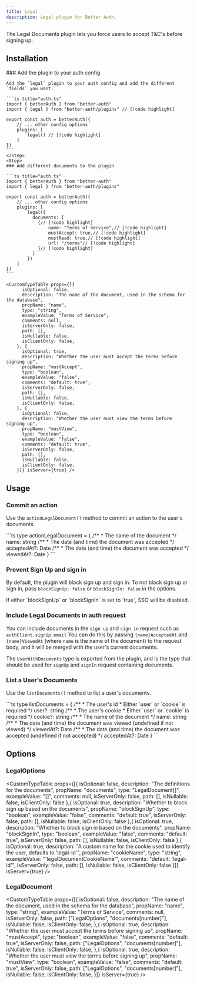 ```yaml
---
title: Legal
description: Legal plugin for Better Auth.
---
```


The Legal Documents plugin lets you force users to accept T&C's before signing up.


## Installation

<Steps>
  <Step>
    ### Add the plugin to your auth config

    Add the `legal` plugin to your auth config and add the different `fields` you want.

    ```ts title="auth.ts"
    import { betterAuth } from "better-auth"
    import { legal } from "better-auth/plugins" // [!code highlight]
    
    export const auth = betterAuth({
        // ... other config options
        plugins: [
            legal() // [!code highlight]
        ]
    })
    ```
    </Step>
    <Step>
    ### Add different documents to the plugin

    ```ts title="auth.ts"
    import { betterAuth } from "better-auth"
    import { legal } from "better-auth/plugins"
    
    export const auth = betterAuth({
        // ... other config options
        plugins: [
            legal({
              documents: [
                {// [!code highlight]
                    name: "Terms of Service",// [!code highlight]
                    mustAccept: true,// [!code highlight]
                    mustRead: true,// [!code highlight]
                    url: "/terms"// [!code highlight]
                }// [!code highlight]
              ]
            })
        ]
    })
    ```

    <CustomTypeTable props={[{
          isOptional: false,
          description: "The name of the document, used in the schema for the database",
          propName: "name",
          type: "string",
          exampleValue: "Terms of Service",
          comments: null,
          isServerOnly: false,
          path: [],
          isNullable: false,
          isClientOnly: false,
        }, {
          isOptional: true,
          description: "Whether the user must accept the terms before signing up",
          propName: "mustAccept",
          type: "boolean",
          exampleValue: "false",
          comments: "default: true",
          isServerOnly: false,
          path: [],
          isNullable: false,
          isClientOnly: false,
        }, {
          isOptional: false,
          description: "Whether the user must view the terms before signing up",
          propName: "mustView",
          type: "boolean",
          exampleValue: "false",
          comments: "default: true",
          isServerOnly: false,
          path: [],
          isNullable: false,
          isClientOnly: false,
        }]} isServer={true} />
  </Step>
</Steps>

## Usage

### Commit an action

Use the `actionLegalDocument()` method to commit an action to the user's documents.

<APIMethod path="/legal/action" method="POST">
```ts
type actionLegalDocument = {
		/**
     * The name of the document
    */
    name: string
    /**
     * The date (and time) the document was accepted
    */
	  acceptedAt?: Date
    /**
     * The date (and time) the document was accepted
    */
    viewedAt?: Date
}
```
</APIMethod>

### Prevent Sign Up and sign in

By default, the plugin will block sign up and sign in. To not block sign up or sign in, pass `blockSignUp: false` or `blockSignIn: false` in the options.

<Callout>
If either `blockSignUp` or `blockSignIn` is set to `true`, SSO will be disabled.
</Callout>

### Include Legal Documents in auth request

You can include documents in the `sign up` and `sign in` request such as `authClient.signUp.email`
You can do this by passing `{name}AcceptedAt` and `{name}ViewedAt` (where `name` is the name of the document) to the request body, and it will be merged with the user's current documents.

The `UserWithDocuments` type is exported from the plugin, and is the type that should be used for `signUp` and `signIn` request containing documents.

### List a User's Documents

Use the `listDocuments()` method to list a user's documents.

<APIMethod path="/legal/list" method="GET">
```ts
type listDocuments = {
  /**
   * The user's id
   * Either `user` or `cookie` is required
  */
  user?: string
  /**
   * The user's cookie
   * Either `user` or `cookie` is required
  */
	cookie?: string
  /**
   * The name of the document
  */
	name: string
  /**
   * The date (and time) the document was viewed (undefined if not viewed)
   */
	viewedAt?: Date
  /**
   * The date (and time) the document was accepted (undefined if not accepted)
  */
	acceptedAt?: Date
}
```
</APIMethod>

## Options

### LegalOptions

<CustomTypeTable props={[{
	isOptional: false,
	description: "The definitions for the documents",
	propName: "documents",
	type: "LegalDocument[]",
	exampleValue: "[]",
	comments: null,
	isServerOnly: false,
	path: [],
	isNullable: false,
	isClientOnly: false
},{
	isOptional: true,
	description: "Whether to block sign up based on the documents",
	propName: "blockSignUp",
	type: "boolean",
	exampleValue: "false",
	comments: "default: true",
	isServerOnly: false,
	path: [],
	isNullable: false,
	isClientOnly: false
},{
	isOptional: true,
	description: "Whether to block sign in based on the documents",
	propName: "blockSignIn",
	type: "boolean",
	exampleValue: "false",
	comments: "default: true",
	isServerOnly: false,
	path: [],
	isNullable: false,
	isClientOnly: false
},{
	isOptional: true,
	description: "A custom name for the cookie used to identify the user, defaults to 'legal-id'",
	propName: "cookieName",
	type: "string",
	exampleValue: "'legalDocumentCookieName'",
	comments: "default: 'legal-id'",
	isServerOnly: false,
	path: [],
	isNullable: false,
	isClientOnly: false
}]} isServer={true} />

### LegalDocument

<CustomTypeTable props={[{
	isOptional: false,
	description: "The name of the document, used in the schema for the database",
	propName: "name",
	type: "string",
	exampleValue: "Terms of Service",
	comments: null,
	isServerOnly: false,
	path: ["LegalOptions", "documents[number]"],
	isNullable: false,
	isClientOnly: false,
},{
	isOptional: true,
	description: "Whether the user must accept the terms before signing up",
	propName: "mustAccept",
	type: "boolean",
	exampleValue: "false",
	comments: "default: true",
	isServerOnly: false,
	path: ["LegalOptions", "documents[number]"],
	isNullable: false,
	isClientOnly: false,
},{
	isOptional: true,
	description: "Whether the user must view the terms before signing up",
	propName: "mustView",
	type: "boolean",
	exampleValue: "false",
	comments: "default: true",
	isServerOnly: false,
	path: ["LegalOptions", "documents[number]"],
	isNullable: false,
	isClientOnly: false,
}]} isServer={true} />
